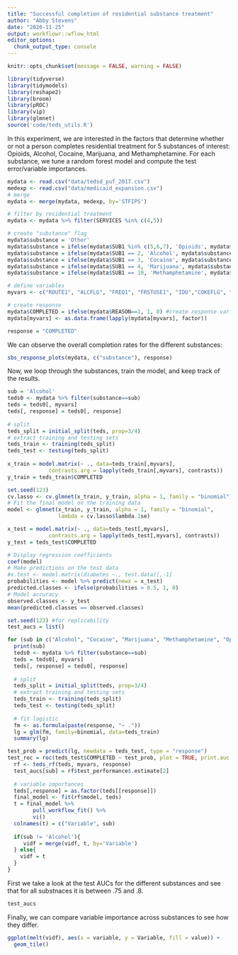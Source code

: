 ```yaml
---
title: "Successful completion of residential substance treatment"
author: "Abby Stevens"
date: "2020-11-25"
output: workflowr::wflow_html
editor_options:
  chunk_output_type: console
---
```


```r
knitr::opts_chunk$set(message = FALSE, warning = FALSE)

library(tidyverse)
library(tidymodels)
library(reshape2)
library(broom)
library(pROC)
library(vip)
library(glmnet)
source('code/teds_utils.R')
```


In this experiment, we are interested in the factors that determine whether or not a person completes residential treatment for 5 substances of interest: Opioids, Alcohol, Cocaine, Marijuana, and Methamphetamine. For each substance, we tune a random forest model and compute the test error/variable importances.

```r
mydata <- read.csv("data/tedsd_puf_2017.csv")
medexp <- read.csv("data/medicaid_expansion.csv")
# merge
mydata <- merge(mydata, medexp, by='STFIPS')

# filter by residential treatment
mydata <- mydata %>% filter(SERVICES %in% c(4,5))

# create "substance" flag
mydata$substance = 'Other'
mydata$substance = ifelse(mydata$SUB1 %in% c(5,6,7), 'Opioids', mydata$substance)
mydata$substance = ifelse(mydata$SUB1 == 2, 'Alcohol', mydata$substance)
mydata$substance = ifelse(mydata$SUB1 == 3, 'Cocaine', mydata$substance)
mydata$substance = ifelse(mydata$SUB1 == 4, 'Marijuana', mydata$substance)
mydata$substance = ifelse(mydata$SUB1 == 10, 'Methamphetamine', mydata$substance)

# define variables
myvars <- c("ROUTE1", "ALCFLG", "FREQ1", "FRSTUSE1", "IDU","COKEFLG", "BENZFLG", "PSYPROB", "HLTHINS", "PRIMPAY", "AGE", "GENDER", "LIVARAG", "DIVISION", "METHUSE", "NOPRIOR", "EDUC", "HERFLG","RACE","MARSTAT","PRIMINC","ETHNIC","ARRESTS_D", "MEDEXP", "SUB2")

# create response
mydata$COMPLETED = ifelse(mydata$REASON==1, 1, 0) #create response variable
mydata[myvars] <- as.data.frame(lapply(mydata[myvars], factor))

response = "COMPLETED"
```

We can observe the overall completion rates for the different substances:

```r
sbs_response_plots(mydata, c("substance"), response)
```

Now, we loop through the substances, train the model, and keep track of the results.


```r
sub = 'Alcohol'
teds0 <- mydata %>% filter(substance==sub)
teds = teds0[, myvars]
teds[, response] = teds0[, response]
  
# split
teds_split = initial_split(teds, prop=3/4)
# extract training and testing sets
teds_train <- training(teds_split)
teds_test <- testing(teds_split)
  
x_train = model.matrix(~ ., data=teds_train[,myvars], 
             contrasts.arg = lapply(teds_train[,myvars], contrasts))
y_train = teds_train$COMPLETED

set.seed(123) 
cv.lasso <- cv.glmnet(x_train, y_train, alpha = 1, family = "binomial")
# Fit the final model on the training data
model <- glmnet(x_train, y_train, alpha = 1, family = "binomial",
                lambda = cv.lasso$lambda.1se)
```




```r
x_test = model.matrix(~ ., data=teds_test[,myvars], 
             contrasts.arg = lapply(teds_test[,myvars], contrasts))
y_test = teds_test$COMPLETED

# Display regression coefficients
coef(model)
# Make predictions on the test data
#x.test <- model.matrix(diabetes ~., test.data)[,-1]
probabilities <- model %>% predict(newx = x_test)
predicted.classes <- ifelse(probabilities > 0.5, 1, 0)
# Model accuracy
observed.classes <- y_test
mean(predicted.classes == observed.classes)
```


```r
set.seed(123) #for replicability
test_aucs = list()

for (sub in c("Alcohol", "Cocaine", "Marijuana", "Methamphetamine", "Opioids")){
  print(sub)
  teds0 <- mydata %>% filter(substance==sub)
  teds = teds0[, myvars]
  teds[, response] = teds0[, response]
  
  # split
  teds_split = initial_split(teds, prop=3/4)
  # extract training and testing sets
  teds_train <- training(teds_split)
  teds_test <- testing(teds_split)
  
  # fit logistic
  fm <- as.formula(paste(response, "~ ."))
  lg = glm(fm, family=binomial, data=teds_train)
  summary(lg)

test_prob = predict(lg, newdata = teds_test, type = "response")
test_roc = roc(teds_test$COMPLETED ~ test_prob, plot = TRUE, print.auc = TRUE)
  rf <- teds_rf(teds, myvars, response)
  test_aucs[sub] = rf$test_performance$.estimate[2]
  
  # variable importances
  teds[,response] = as.factor(teds[[response]])
  final_model <- fit(rf$model, teds)
  t = final_model %>% 
        pull_workflow_fit() %>% 
        vi()
  colnames(t) = c("Variable", sub)
     
  if(sub != 'Alcohol'){
     vidf = merge(vidf, t, by='Variable')
  } else{
    vidf = t
  }
}
```

First we take a look at the test AUCs for the different substances and see that for all substnaces it is between .75 and .8.
```r
test_aucs
```


Finally, we can compare variable importance across substances to see how they differ.

```r
ggplot(melt(vidf), aes(x = variable, y = Variable, fill = value)) +
  geom_tile()
```


